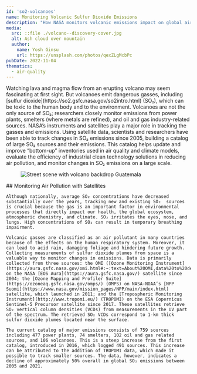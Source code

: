 ```yaml
---
id: 'so2-volcanoes'
name: Monitoring Volcanic Sulfur Dioxide Emissions
description: "How NASA monitors volcanic emissions impact on global air quality"
media:
  src: ::file ./volcano--discovery-cover.jpg
  alt: Ash cloud over mountain
  author:
    name: Yosh Ginsu
    url: https://unsplash.com/photos/qexZLgMcbPc
pubDate: 2022-11-04
thematics:
  - air-quality
---
```

<Block>
  <Prose>
    Watching lava and magma flow from an erupting volcano may seem fascinating at first sight. But volcanoes emit dangerous gasses, including [sulfur dioxide](https://so2.gsfc.nasa.gov/so2intro.html) (SO₂), which can be toxic to the human body and to the environment.  Volcanoes are not the only source of SO₂; researchers closely monitor emissions from power plants, smelters (where metals are refined), and oil and gas industry-related sources. NASA’s instruments and satellites play a major role in tracking the gasses and emissions. Using satellite data, scientists and researchers have been able to track changes in SO₂ emissions since 2005, building a catalog of large SO₂ sources and their emissions. This catalog helps update and improve “bottom-up” inventories used in air quality and climate models, evaluate the efficiency of industrial clean technology solutions in reducing air pollution, and monitor changes in SO₂ emissions on a large scale.
    </Prose>
    <Figure>
    <Image
      src={new URL("./volcano-streetscene-guatemala.jpg", import.meta.url).href}
      alt="Street scene with volcano backdrop Guatemala"
    />
    <Caption
      attrAuthor="Adam Jones"
      attrUrl="https://commons.wikimedia.org/wiki/File:Street_Scene_with_Volcano_Backdrop_-_Antigua_Guatemala_-_Sacatepequez_-_Guatemala_(15919335575).jpg"
    />
  </Figure>
</Block>

<Block>
  <Prose>
    ## Monitoring Air Pollution with Satellites

    Although nationally, average SO₂ concentrations have decreased substantially over the years, tracking new and existing SO₂  sources is crucial because the gas is an important factor in environmental processes that directly impact our health, the global ecosystem, atmospheric chemistry, and climate. SO₂ irritates the eyes, nose, and lungs. High concentrations of SO₂ can result in temporary breathing impairment. 

    Volcanic gasses are classified as an air pollutant in many countries because of the effects on the human respiratory system. Moreover, it can lead to acid rain, damaging foliage and hindering future growth. Collecting measurements of sulfur dioxide plumes from space is a valuable way to monitor changes in emissions. Data is primarily collected from three sources: the OMI ([Ozone Monitoring Instrument](https://aura.gsfc.nasa.gov/omi.html#:~:text=About%20OMI,data%20to%20derive%20tropospheric%20ozone.)) on the NASA [EOS Aura](https://aura.gsfc.nasa.gov/) satellite since 2004; the [Ozone Mapping and Profiler Suite](https://ozoneaq.gsfc.nasa.gov/omps/) (OMPS) on NASA-NOAA’s [NPP Suomi](https://www.nasa.gov/mission_pages/NPP/main/index.html) satellite, which launched in 2011; and the [Tropospheric Monitoring Instrument](http://www.tropomi.eu/) (TROPOMI) on the ESA Copernicus Sentinel-5 Precursor satellite since 2017. These satellites retrieve SO₂ vertical column densities (VCDs) from measurements in the UV part of the spectrum. The retrieved SO₂ VCDs correspond to 1-km thick sulfur dioxide plumes located near the surface. 

    The current catalog of major emissions consists of 759 sources including 477 power plants, 74 smelters, 102 oil and gas related sources, and 106 volcanoes. This is a steep increase from the first catalog, introduced in 2016, which logged 491 sources. This increase can be attributed to the addition of TROPOMI data, which made it possible to track smaller sources. The data, however, indicates a decline of approximately 50% overall in global SO₂ emissions between 2005 and 2021.
  </Prose>
</Block>